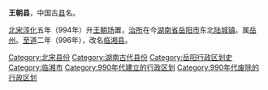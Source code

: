 '''王朝县'''，中国古[[县|县]]名。

[[北宋|北宋]][[淳化_(北宋)|淳化]]五年（994年）升[[王朝场|王朝场]]置，[[治所|治所]]在今[[湖南省|湖南省]][[岳阳市|岳阳市]]东北[[陆城镇|陆城镇]]。属[[岳州|岳州]]。[[至道|至道]]二年（996年），改名[[临湘县_(北宋)|临湘县]]。

{{北宋行政区划小作品}}
{{DEFAULTSORT:W}}
[[Category:北宋县份|Category:北宋县份]]
[[Category:湖南古代县份|Category:湖南古代县份]]
[[Category:岳阳行政区划史|Category:岳阳行政区划史]]
[[Category:临湘市|Category:临湘市]]
[[Category:990年代建立的行政区划|Category:990年代建立的行政区划]]
[[Category:990年代废除的行政区划|Category:990年代废除的行政区划]]